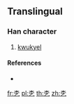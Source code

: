 ==Translingual==

===Han character===
{{Han char|rn=75|rad=木|as=01|sn=5|four=|canj=DN,XDN|ids=⿱木乙}}

# [[kwukyel]]

====References====
* {{Han ref|kx=0509.121|dj=0893.031|hdz=21153.011|uh=6730|ud=26416}}

[[fr:朰]]
[[pl:朰]]
[[th:朰]]
[[zh:朰]]